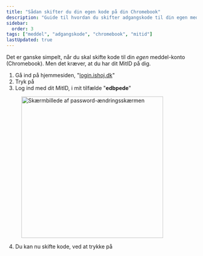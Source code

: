 ```yaml
---
title: "Sådan skifter du din egen kode på din Chromebook"
description: "Guide til hvordan du skifter adgangskode til din egen meddel-konto på din Chromebook ved hjælp af MitID."
sidebar:
  order: 3
tags: ["meddel", "adgangskode", "chromebook", "mitid"]
lastUpdated: true
---
```


Det er ganske simpelt, når du skal skifte kode til din _egen_ meddel-konto (Chromebook). Men det kræver, at du har dit MitID på dig.

1. Gå ind på hjemmesiden, "[login.ishoj.dk](https://login.ishoj.dk)"
2. Tryk på <img src="/src/assets/images/skift-af-koder/password-settings-button-01.png" alt="" class="inline-image" />
3. Log ind med dit MitID, i mit tilfælde "**edbpede**"

<figure>
  <img src="/src/assets/images/skift-af-koder/password-change-screen-01.png" alt="Skærmbillede af password-ændringsskærmen" width="375" />
  <figcaption></figcaption>
</figure>

4. Du kan nu skifte kode, ved at trykke på <img src="/src/assets/images/skift-af-koder/password-change-button-01.png" alt="" class="inline-image" />
